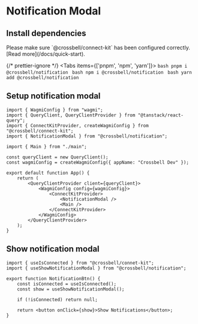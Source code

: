 

# Notification Modal

<div className="my-8">
	<NotificationModal />
</div>

## Install dependencies

<Callout>
	Please make sure `@crossbell/connect-kit` has been configured correctly. [Read
	more](/docs/quick-start).
</Callout>

{/* prettier-ignore */}
<Tabs items={['pnpm', 'npm', 'yarn']}>
  <Tab>
    ```bash
    pnpm i @crossbell/notification
    ```
  </Tab>
  <Tab>
    ```bash
    npm i @crossbell/notification
    ```
  </Tab>
  <Tab>
    ```bash
    yarn add @crossbell/notification
    ```
  </Tab>
</Tabs>

## Setup notification modal

```tsx {4,16}
import { WagmiConfig } from "wagmi";
import { QueryClient, QueryClientProvider } from "@tanstack/react-query";
import { ConnectKitProvider, createWagmiConfig } from "@crossbell/connect-kit";
import { NotificationModal } from "@crossbell/notification";

import { Main } from "./main";

const queryClient = new QueryClient();
const wagmiConfig = createWagmiConfig({ appName: "Crossbell Dev" });

export default function App() {
	return (
		<QueryClientProvider client={queryClient}>
			<WagmiConfig config={wagmiConfig}>
				<ConnectKitProvider>
					<NotificationModal />
					<Main />
				</ConnectKitProvider>
			</WagmiConfig>
		</QueryClientProvider>
	);
}
```

## Show notification modal

```tsx
import { useIsConnected } from "@crossbell/connet-kit";
import { useShowNotificationModal } from "@crossbell/notification";

export function NotificationBtn() {
	const isConnected = useIsConnected();
	const show = useShowNotificationModal();

	if (!isConnected) return null;

	return <button onClick={show}>Show Notifications</button>;
}
```
